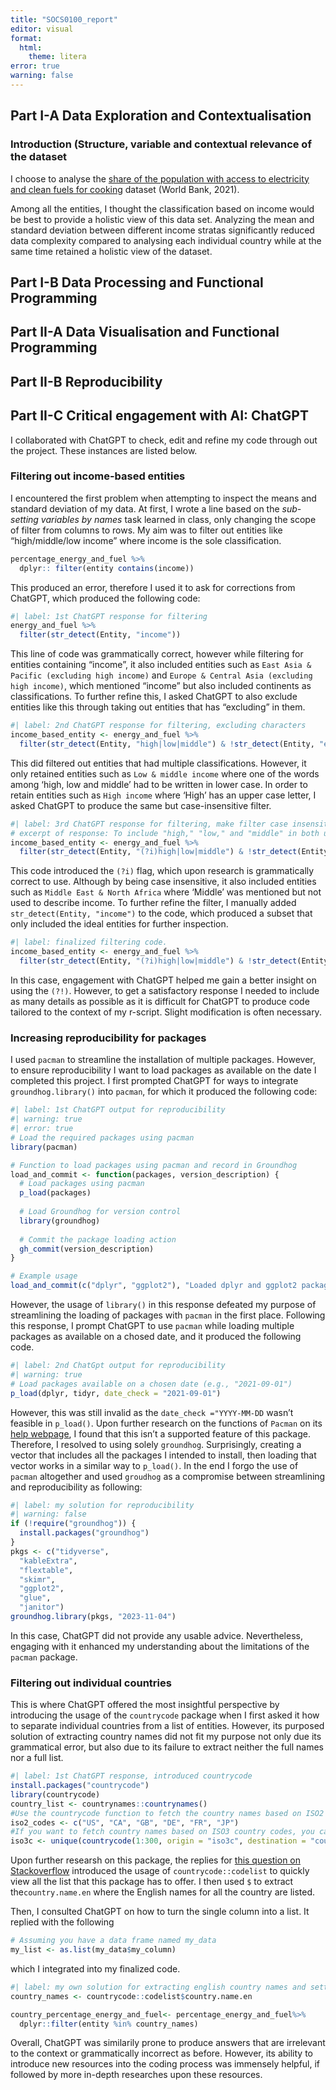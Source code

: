 ```yaml
---
title: "SOCS0100_report"
editor: visual
format: 
  html: 
    theme: litera
error: true
warning: false
---
```


## Part I-A Data Exploration and Contextualisation

### Introduction (Structure, variable and contextual relevance of the dataset

I choose to analyse the [share of the population with access to electricity and clean fuels for cooking](https://github.com/owid/owid-datasets/blob/master/datasets/Number%20of%20people%20with%20and%20without%20energy%20access%20(OWID%20based%20on%20World%20Bank%2C%202021)/Number%20of%20people%20with%20and%20without%20energy%20access%20(OWID%20based%20on%20World%20Bank%2C%202021).csv) dataset (World Bank, 2021).

Among all the entities, I thought the classification based on income would be best to provide a holistic view of this data set. Analyzing the mean and standard deviation between different income stratas significantly reduced data complexity compared to analysing each individual country while at the same time retained a holistic view of the dataset.

## Part I-B Data Processing and Functional Programming

## Part II-A Data Visualisation and Functional Programming

## Part II-B Reproducibility

## Part II-C Critical engagement with AI: ChatGPT

I collaborated with ChatGPT to check, edit and refine my code through out the project. These instances are listed below.

### Filtering out income-based entities

I encountered the first problem when attempting to inspect the means and standard deviation of my data. At first, I wrote a line based on the *sub-setting variables by names* task learned in class, only changing the scope of filter from columns to rows. My aim was to filter out entities like "high/middle/low income" where income is the sole classification.

```r
percentage_energy_and_fuel %>% 
  dplyr:: filter(entity contains(income))
```

This produced an error, therefore I used it to ask for corrections from ChatGPT, which produced the following code:

```r
#| label: 1st ChatGPT response for filtering
energy_and_fuel %>%
  filter(str_detect(Entity, "income"))
```

This line of code was grammatically correct, however while filtering for entities containing "income", it also included entities such as `East Asia & Pacific (excluding high income)` and `Europe & Central Asia (excluding high income)`, which mentioned "income" but also included continents as classifications. To further refine this, I asked ChatGPT to also exclude entities like this through taking out entities that has "excluding" in them.

```r
#| label: 2nd ChatGPT response for filtering, excluding characters
income_based_entity <- energy_and_fuel %>%
  filter(str_detect(Entity, "high|low|middle") & !str_detect(Entity, "excluding"))
```

This did filtered out entities that had multiple classifications. However, it only retained entities such as `Low & middle income` where one of the words among 'high, low and middle' had to be written in lower case. In order to retain entities such as `High income` where 'High' has an upper case letter, I asked ChatGPT to produce the same but case-insensitive filter.

```r
#| label: 3rd ChatGPT response for filtering, make filter case insensitive
# excerpt of response: To include "high," "low," and "middle" in both upper and lower case when using str_detect in R, you can use the (?i) flag within the regular expression to make the pattern case-insensitive. 
income_based_entity <- energy_and_fuel %>%
  filter(str_detect(Entity, "(?i)high|low|middle") & !str_detect(Entity, "exclude"))
```

This code introduced the `(?i)` flag, which upon research is grammatically correct to use. Although by being case insensitive, it also included entities such as `Middle East & North Africa` where 'Middle' was mentioned but not used to describe income. To further refine the filter, I manually added `str_detect(Entity, "income")` to the code, which produced a subset that only included the ideal entities for further inspection.

```r
#| label: finalized filtering code.
income_based_entity <- energy_and_fuel %>%
  filter(str_detect(Entity, "(?i)high|low|middle") & !str_detect(Entity, "excluding")& str_detect(Entity, "income"))
```

In this case, engagement with ChatGPT helped me gain a better insight on using the `(?!)`. However, to get a satisfactory response I needed to include as many details as possible as it is difficult for ChatGPT to produce code tailored to the context of my r-script. Slight modification is often necessary.

### Increasing reproducibility for packages

I used `pacman` to streamline the installation of multiple packages. However, to ensure reproducibility I want to load packages as available on the date I completed this project. I first prompted ChatGPT for ways to integrate `groundhog.library()` into `pacman`, for which it produced the following code:

```r
#| label: 1st ChatGPT output for reproducibility
#| warning: true
#| error: true
# Load the required packages using pacman
library(pacman)

# Function to load packages using pacman and record in Groundhog
load_and_commit <- function(packages, version_description) {
  # Load packages using pacman
  p_load(packages)
  
  # Load Groundhog for version control
  library(groundhog)
  
  # Commit the package loading action
  gh_commit(version_description)
}

# Example usage
load_and_commit(c("dplyr", "ggplot2"), "Loaded dplyr and ggplot2 packages")


```

However, the usage of `library()` in this response defeated my purpose of streamlining the loading of packages with `pacman` in the first place. Following this response, I prompt ChatGPT to use `pacman` while loading multiple packages as available on a chosed date, and it produced the following code.

```r
#| label: 2nd ChatGpt output for reproducibility
#| warning: true
# Load packages available on a chosen date (e.g., "2021-09-01")
p_load(dplyr, tidyr, date_check = "2021-09-01")
```

However, this was still invalid as the `date_check ="YYYY-MM-DD` wasn't feasible in `p_load()`. Upon further research on the functions of `Pacman` on its [help webpage](https://trinker.github.io/pacman_dev/), I found that this isn't a supported feature of this package. Therefore, I resolved to using solely `groundhog`. Surprisingly, creating a vector that includes all the packages I intended to install, then loading that vector works in a similar way to `p_load()`. In the end I forgo the use of `pacman` altogether and used `groudhog` as a compromise between streamlining and reproducibility as following:

```r
#| label: my solution for reproducibility
#| warning: false
if (!require("groundhog")) {
  install.packages("groundhog")
}
pkgs <- c("tidyverse", 
  "kableExtra",
  "flextable", 
  "skimr",
  "ggplot2",
  "glue", 
  "janitor")
groundhog.library(pkgs, "2023-11-04")
```

In this case, ChatGPT did not provide any usable advice. Nevertheless, engaging with it enhanced my understanding about the limitations of the `pacman` package.

### Filtering out individual countries

This is where ChatGPT offered the most insightful perspective by introducing the usage of the `countrycode` package when I first asked it how to separate individual countries from a list of entities. However, its purposed solution of extracting country names did not fit my purpose not only due its grammatical error, but also due to its failure to extract neither the full names nor a full list.

```r
#| label: 1st ChatGPT response, introduced countrycode
install.packages("countrycode")
library(countrycode)
country_list <- countrynames::countrynames()
#Use the countrycode function to fetch the country names based on ISO2 country codes. Here's an example to obtain a list of country names for all ISO2 country codes:
iso2_codes <- c("US", "CA", "GB", "DE", "FR", "JP")
#If you want to fetch country names based on ISO3 country codes, you can use the following code:
iso3c <- unique(countrycode(1:300, origin = "iso3c", destination = "country.name"))

```

Upon further researsh on this package, the replies for [this question on Stackoverflow](https://stackoverflow.com/questions/70787674/is-it-possible-to-get-r-to-identify-countries-in-a-dataframe) introduced the usage of `countrycode::codelist` to quickly view all the list that this package has to offer. I then used `$` to extract the`country.name.en` where the English names for all the country are listed.

Then, I consulted ChatGPT on how to turn the single column into a list. It replied with the following

```r
# Assuming you have a data frame named my_data
my_list <- as.list(my_data$my_column)

```

which I integrated into my finalized code.

```r
#| label: my own solution for extracting english country names and setting them apart from other
country_names <- countrycode::codelist$country.name.en

country_percentage_energy_and_fuel<- percentage_energy_and_fuel%>%
  dplyr::filter(entity %in% country_names)

```

Overall, ChatGPT was similarily prone to produce answers that are irrelevant to the context or grammatically incorrect as before. However, its ability to introduce new resources into the coding process was immensely helpful, if followed by more in-depth researches upon these resources.
